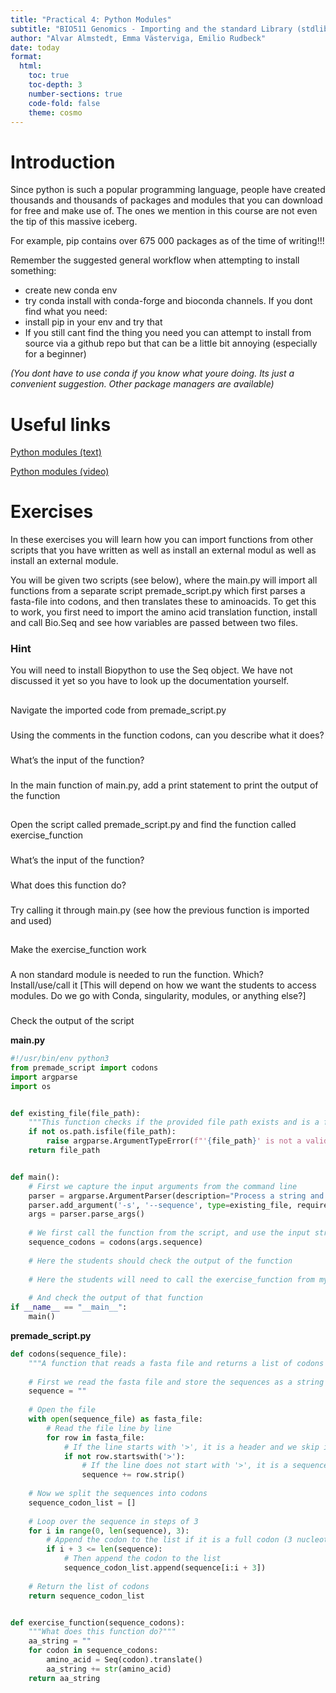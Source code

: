```yaml
---
title: "Practical 4: Python Modules"
subtitle: "BIO511 Genomics - Importing and the standard Library (stdlib)"
author: "Alvar Almstedt, Emma Västerviga, Emilio Rudbeck"
date: today
format: 
  html:
    toc: true
    toc-depth: 3
    number-sections: true
    code-fold: false
    theme: cosmo
---
```



# Introduction

Since python is such a popular programming language, people have created thousands and thousands of packages and modules that you can download for free and make use of. The ones we mention in this course are not even the tip of this massive iceberg.

For example, pip contains over 675 000 packages as of the time of writing!!!

Remember the suggested general workflow when attempting to install something:

* create new conda env
* try conda install with conda-forge and bioconda channels. If you dont find what you need:
* install pip in your env and try that
* If you still cant find the thing you need you can attempt to install from source via a github repo but that can be a little bit annoying (especially for a beginner)

*(You dont have to use conda if you know what youre doing. Its just a convenient suggestion. Other package managers are available)*

# Useful links

[Python modules (text)](https://www.datacamp.com/tutorial/modules-in-python)

[Python modules (video)](https://www.youtube.com/watch?v=CqvZ3vGoGs0)


# Exercises

In these exercises you will learn how you can import functions from other scripts that you have written as well as install an external modul as well as install an external module.

You will be given two scripts (see below), where the main.py will import all functions from a separate script premade_script.py which first parses a fasta-file into codons, and then translates these to aminoacids. 
To get this to work, you first need to import the amino acid translation function, install and call Bio.Seq and see how variables are passed between two files.


::: {.callout-tip} 
### Hint
You will need to install Biopython to use the Seq object. We have not discussed it yet so you have to look up the documentation yourself.
:::


##
Navigate the imported code from premade_script.py

### 
Using the comments in the function codons, can you describe what it does?

###
What's the input of the function?

### 
In the main function of main.py, add a print statement to print the output of the function


##
Open the script called premade_script.py and find the function called exercise_function

### 
What's the input of the function?

### 
What does this function do?

### 
Try calling it through main.py (see how the previous function is imported and used)


##
Make the exercise_function work

###
A non standard module is needed to run the function. Which? Install/use/call it [This will depend on how we want the students to access modules. Do we go with Conda, singularity, modules, or anything else?]

###
Check the output of the script



**main.py**

```python
#!/usr/bin/env python3
from premade_script import codons
import argparse
import os


def existing_file(file_path):
    """This function checks if the provided file path exists and is a file."""
    if not os.path.isfile(file_path):
        raise argparse.ArgumentTypeError(f"'{file_path}' is not a valid file")
    return file_path


def main():
    # First we capture the input arguments from the command line
    parser = argparse.ArgumentParser(description="Process a string and a folder.")
    parser.add_argument('-s', '--sequence', type=existing_file, required=True, help='Input sequence file')
    args = parser.parse_args()
    
    # We first call the function from the script, and use the input string as an argument
    sequence_codons = codons(args.sequence)
    
    # Here the students should check the output of the function
    
    # Here the students will need to call the exercise_function from my_function.py
    
    # And check the output of that function
if __name__ == "__main__":
    main()
```






**premade_script.py**

```python
def codons(sequence_file):
    """A function that reads a fasta file and returns a list of codons for each sequence in the file"""
    
    # First we read the fasta file and store the sequences as a string
    sequence = ""
    
    # Open the file
    with open(sequence_file) as fasta_file:
        # Read the file line by line
        for row in fasta_file:
            # If the line starts with '>', it is a header and we skip it
            if not row.startswith('>'):
                # If the line does not start with '>', it is a sequence and we add it to the list
                sequence += row.strip()
    
    # Now we split the sequences into codons
    sequence_codon_list = []
    
    # Loop over the sequence in steps of 3
    for i in range(0, len(sequence), 3):
        # Append the codon to the list if it is a full codon (3 nucleotides)
        if i + 3 <= len(sequence):
            # Then append the codon to the list
            sequence_codon_list.append(sequence[i:i + 3])
    
    # Return the list of codons
    return sequence_codon_list


def exercise_function(sequence_codons):
    """What does this function do?"""
    aa_string = ""
    for codon in sequence_codons:
        amino_acid = Seq(codon).translate()
        aa_string += str(amino_acid)
    return aa_string
```

